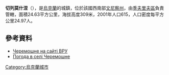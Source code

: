 {{coord|48|57|16|N|28|25|3|E|scale:30000|display=title}}

'''切列莫什涅'''（{{lang-uk|Черемошне}}），是[[烏克蘭|烏克蘭]]的城鎮，位於該國西南部[[文尼察州|文尼察州]]，由[[季夫里夫區|季夫里夫區]]負責管轄，面積24.63平方公里，海拔高度309米，2001年人口615，人口密度每平方公里24.97人。

==參考資料==
* [http://gska2.rada.gov.ua/pls/z7502/A005?rdat1=05.04.2010&rf7571=2988 Черемошне на сайті ВРУ]{{dead link|date=2017年11月 |bot=InternetArchiveBot |fix-attempted=yes }}
* [http://weather.in.ua/ua/vinnickaja/28224 Погода в селі Черемошне] {{Wayback|url=http://weather.in.ua/ua/vinnickaja/28224 |date=20111220084953 }}

{{Ukraine-geo-stub}}
[[Category:烏克蘭城市|Category:烏克蘭城市]]